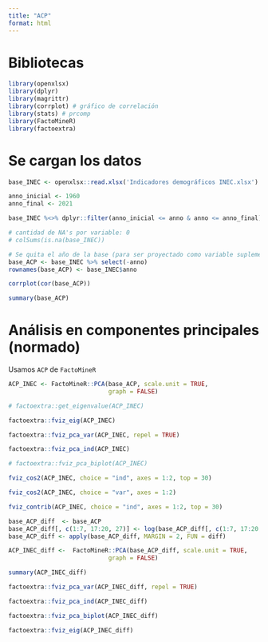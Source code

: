 ```yaml
---
title: "ACP"
format: html
---
```


# Bibliotecas

```r
library(openxlsx)
library(dplyr)
library(magrittr)
library(corrplot) # gráfico de correlación
library(stats) # prcomp
library(FactoMineR)
library(factoextra)
```

# Se cargan los datos

```r
base_INEC <- openxlsx::read.xlsx('Indicadores demográficos INEC.xlsx')
```

```r
anno_inicial <- 1960
anno_final <- 2021

base_INEC %<>% dplyr::filter(anno_inicial <= anno & anno <= anno_final)

# cantidad de NA's por variable: 0
# colSums(is.na(base_INEC)) 
```

```r
# Se quita el año de la base (para ser proyectado como variable suplementaria)
base_ACP <- base_INEC %>% select(-anno)
rownames(base_ACP) <- base_INEC$anno
```

```r
corrplot(cor(base_ACP))
```
```r
summary(base_ACP)
```

# Análisis en componentes principales (normado)

Usamos $\texttt{ACP}$ de $\texttt{FactoMineR}$

```r
ACP_INEC <- FactoMineR::PCA(base_ACP, scale.unit = TRUE, 
                            graph = FALSE)
```

```r
# factoextra::get_eigenvalue(ACP_INEC)
```


```r
factoextra::fviz_eig(ACP_INEC)
```

```r
factoextra::fviz_pca_var(ACP_INEC, repel = TRUE)
```
```r
factoextra::fviz_pca_ind(ACP_INEC)
```

```r
# factoextra::fviz_pca_biplot(ACP_INEC)
```

```r
fviz_cos2(ACP_INEC, choice = "ind", axes = 1:2, top = 30)
```
```r
fviz_cos2(ACP_INEC, choice = "var", axes = 1:2)
```

```r
fviz_contrib(ACP_INEC, choice = "ind", axes = 1:2, top = 30)
```

```r
base_ACP_diff  <- base_ACP
base_ACP_diff[, c(1:7, 17:20, 27)] <- log(base_ACP_diff[, c(1:7, 17:20, 27)])
base_ACP_diff <- apply(base_ACP_diff, MARGIN = 2, FUN = diff)


```


```r
ACP_INEC_diff <-  FactoMineR::PCA(base_ACP_diff, scale.unit = TRUE, 
                            graph = FALSE)
```

```r
summary(ACP_INEC_diff)
```


```r
factoextra::fviz_pca_var(ACP_INEC_diff, repel = TRUE)
```

```r
factoextra::fviz_pca_ind(ACP_INEC_diff)
```

```r
factoextra::fviz_pca_biplot(ACP_INEC_diff)
```

```r
factoextra::fviz_eig(ACP_INEC_diff)
```

